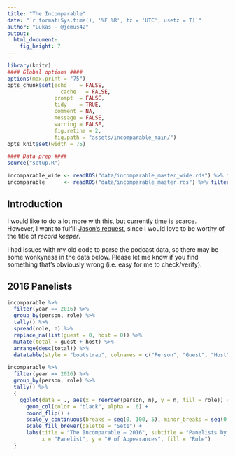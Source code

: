 ```yaml
---
title: "The Incomparable"
date: "`r format(Sys.time(), '%F %R', tz = 'UTC', usetz = T)`"
author: "Lukas — @jemus42"
output: 
  html_document:
    fig_height: 7
---
```


```r
library(knitr)
#### Global options ####
options(max.print = "75")
opts_chunk$set(echo    = FALSE,
	             cache   = FALSE,
               prompt  = FALSE,
               tidy    = TRUE,
               comment = NA,
               message = FALSE,
               warning = FALSE,
               fig.retina = 2,
               fig.path = "assets/incomparable_main/")
opts_knit$set(width = 75)

#### Data prep ####
source("setup.R")

incomparable_wide <- readRDS("data/incomparable_master_wide.rds") %>% filter(podcast == "The Incomparable")
incomparable      <- readRDS("data/incomparable_master.rds") %>% filter(podcast == "The Incomparable")
```

## Introduction

I would like to do a lot more with this, but currently time is scarce.  
However, I want to fulfill [Jason's request](https://twitter.com/jsnell/status/800412064640483328), since I would love to be worthy of the title of *record keeper*.

I had issues with my old code to parse the podcast data, so there may be some wonkyness in the data below. Please let me know if you find something that's obviously wrong (i.e. easy for me to check/verify).

## 2016 Panelists

```r
incomparable %>% 
  filter(year == 2016) %>%
  group_by(person, role) %>%
  tally() %>%
  spread(role, n) %>% 
  replace_na(list(guest = 0, host = 0)) %>%
  mutate(total = guest + host) %>%
  arrange(desc(total)) %>%
  datatable(style = "bootstrap", colnames = c("Person", "Guest", "Host", "Total Appearances"))

incomparable %>% 
  filter(year == 2016) %>%
  group_by(person, role) %>%
  tally() %>%
  {
    ggplot(data = ., aes(x = reorder(person, n), y = n, fill = role)) +
      geom_col(color = "black", alpha = .6) +
      coord_flip() +
      scale_y_continuous(breaks = seq(0, 100, 5), minor_breaks = seq(0, 100, 1)) +
      scale_fill_brewer(palette = "Set1") +
      labs(title = "The Incomparable — 2016", subtitle = "Panelists by # of Appearances",
           x = "Panelist", y = "# of Appearances", fill = "Role")
  }
```


